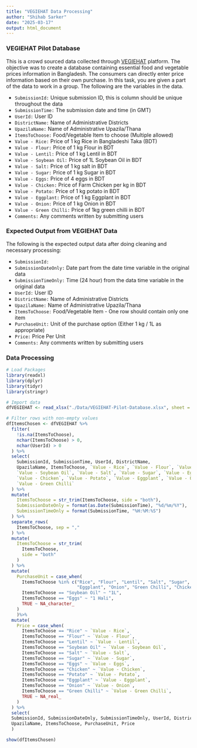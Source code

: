 ```yaml
---
title: "VEGIEHAT Data Processing"
author: "Shihab Sarker"
date: "2025-03-17"
output: html_document
---
```

### VEGIEHAT Pilot Database

This is a crowd sourced data collected through [VEGIEHAT](https://vegiehat.org/) platform. The objective was to create a database containing essential food and vegetable prices information in Bangladesh. The consumers can directly enter price information based on their own purchase. In this task, you are given a part of the data to work in a group. The following are the variables in the data.

-   `SubmissionId:` Unique submission ID, this is column should be unique throughout the data
-   `SubmissionTime:` The submission date and time (in GMT)
-   `UserId:` User ID
-   `DistrictName:` Name of Administrative Districts
-   `UpazilaName:` Name of Administrative Upazila/Thana
-   `ItemsToChoose:` Food/Vegetable Item to choose (Multiple allowed)
-   `Value - Rice:` Price of 1 kg Rice in Bangladeshi Taka (BDT)
-   `Value - Flour:` Price of 1 kg Flour in BDT
-   `Value - Lentil:` Price of 1 kg Lentil in BDT
-   `Value - Soybean Oil:` Price of 1L Soybean Oil in BDT
-   `Value - Salt:` Price of 1 kg salt in BDT
-   `Value - Sugar:` Price of 1 kg Sugar in BDT
-   `Value - Eggs:` Price of 4 eggs in BDT
-   `Value - Chicken:` Price of Farm Chicken per kg in BDT
-   `Value - Potato:` Price of 1 kg potato in BDT
-   `Value - Eggplant:` Price of 1 kg Eggplant in BDT
-   `Value - Onion:` Price of 1 kg Onion in BDT
-   `Value - Green Chilli:` Price of 1kg green chilli in BDT
-   `Comments:` Any comments written by submitting users

### Expected Output from VEGIEHAT Data

The following is the expected output data after doing cleaning and necessary processing:

-   `SubmissionId:`
-   `SubmissionDateOnly:` Date part from the date time variable in the original data
-   `SubmissionTimeOnly:` Time (24 hour) from the data time variable in the original data
-   `UserId:` User ID
-   `DistrictName:` Name of Administrative Districts
-   `UpazilaName:` Name of Administrative Upazila/Thana
-   `ItemsToChoose:` Food/Vegetable Item - One row should contain only one item
-   `PurchaseUnit:` Unit of the purchase option (Either 1 kg / 1L as appropriate)
-   `Price:` Price Per Unit
-   `Comments:` Any comments written by submitting users

### Data Processing
```r
# Load Packages
library(readxl)
library(dplyr)
library(tidyr)
library(stringr)

# Import data
dfVEGIEHAT <- read_xlsx("./Data/VEGIEHAT-Pilot-Database.xlsx", sheet = "Sheet1")

# Filter rows with non-empty values
dfItemsChosen <- dfVEGIEHAT %>%
  filter(
    !is.na(ItemsToChoose),
    nchar(ItemsToChoose) > 0,
    nchar(UserId) > 0
  ) %>%
  select(
    SubmissionId, SubmissionTime, UserId, DistrictName,
    UpazilaName, ItemsToChoose, `Value - Rice`, `Value - Flour`, `Value - Lentil`, 
    `Value - Soybean Oil`, `Value - Salt`, `Value - Sugar`, `Value - Eggs`, 
    `Value - Chicken`, `Value - Potato`, `Value - Eggplant`, `Value - Onion`, 
    `Value - Green Chilli`
  ) %>%
  mutate(
    ItemsToChoose = str_trim(ItemsToChoose, side = "both"),
    SubmissionDateOnly = format(as.Date(SubmissionTime), "%d/%m/%Y"),
    SubmissionTimeOnly = format(SubmissionTime, "%H:%M:%S")
  ) %>%
  separate_rows(
    ItemsToChoose, sep = ","
  ) %>%
  mutate(
    ItemsToChoose = str_trim(
      ItemsToChoose,
      side = "both"
    )
  ) %>%
  mutate(
    PurchaseUnit = case_when(
      ItemsToChoose %in% c("Rice", "Flour", "Lentil", "Salt", "Sugar", "Potato", 
                           "Eggplant", "Onion", "Green Chilli", "Chicken") ~ "1 kg",
      ItemsToChoose == "Soybean Oil" ~ "1L",
      ItemsToChoose == "Eggs" ~ "1 Hali",
      TRUE ~ NA_character_
    )
    )%>%
  mutate(
    Price = case_when(
      ItemsToChoose == "Rice" ~ `Value - Rice`,
      ItemsToChoose == "Flour" ~ `Value - Flour`,
      ItemsToChoose == "Lentil" ~ `Value - Lentil`,
      ItemsToChoose == "Soybean Oil" ~ `Value - Soybean Oil`,
      ItemsToChoose == "Salt" ~ `Value - Salt`,
      ItemsToChoose == "Sugar" ~ `Value - Sugar`,
      ItemsToChoose == "Eggs" ~ `Value - Eggs`,
      ItemsToChoose == "Chicken" ~ `Value - Chicken`,
      ItemsToChoose == "Potato" ~ `Value - Potato`,
      ItemsToChoose == "Eggplant" ~ `Value - Eggplant`,
      ItemsToChoose == "Onion" ~ `Value - Onion`,
      ItemsToChoose == "Green Chilli" ~ `Value - Green Chilli`,
      TRUE ~ NA_real_
    )
  ) %>%
  select(
  SubmissionId, SubmissionDateOnly, SubmissionTimeOnly, UserId, DistrictName,
  UpazilaName, ItemsToChoose, PurchaseUnit, Price
  )

show(dfItemsChosen)
```

